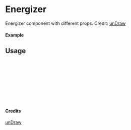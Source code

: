 
<Meta of={Energizer} title="unDraw/Energizer" />

# Energizer

Energizer component with different props.
Credit: [unDraw](https://undraw.co/illustrations)

#### Example

<Canvas of={Energizer.Primary} />

## Usage

```ts
import { Energizer } from "yadl-ui";

const Example = () => {
  return (
      <Energizer />
  );
};

export default Example;
```

#### Credits
[unDraw](https://undraw.co/illustrations)
